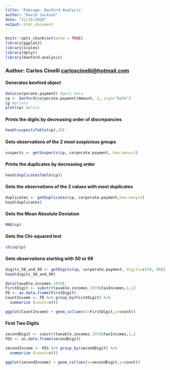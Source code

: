```yaml
---
title: 'Pakcage: Benford.Analysis'
author: "David Jackson"
date: "11/15/2020"
output: html_document
---
```


```r
knitr::opts_chunk$set(echo = TRUE)
library(ggplot2)
library(scales)
library(dplyr)
library(benford.analysis)
```

### Author: Carlos Cinelli <carloscinelli@hotmail.com>
#### Generates benford object

```r
data(corporate.payment) #gets data
cp <- benford(corporate.payment$Amount, 2, sign="both") 
cp #prints 
plot(cp) #plots
```

#### Prints the digits by decreasing order of discrepancies

```r
head(suspectsTable(cp),10) 
```

#### Gets observations of the 2 most suspicious groups

```r
suspects <- getSuspects(cp, corporate.payment, how.many=2) 
```

#### Prints the duplicates by decreasing order

```r
head(duplicatesTable(cp))
```

#### Gets the observations of the 2 values with most duplicates

```r
duplicates <- getDuplicates(cp, corporate.payment,how.many=2)
head(duplicates)
```

#### Gets the Mean Absolute Deviation

```r
MAD(cp)
```


#### Gets the Chi-squared test


```r
chisq(cp)
```

#### Gets observations starting with 50 or 99 

```r
digits_50_and_99 <- getDigits(cp, corporate.payment, digits=c(50, 99))
head(digits_50_and_99)
```
```r
data(taxable.incomes.1978)
FirstDigit <- substr(taxable.incomes.1978$taxIncomes,1,1)
FD <- as.data.frame(FirstDigit)
CountIncome <- FD %>% group_by(FirstDigit) %>%
  summarize (count=n())
```
```r
ggplot(CountIncome) + geom_col(aes(x=FirstDigit,y=count))
```
#### First Two Digits

```r
secondDigit <- substr(taxable.incomes.1978$taxIncomes,1,)
FD1 <- as.data.frame(secondDigit)
```

```r
secondIncome <- FD1 %>% group_by(secondDigit) %>%
  summarize (count=n())
```
```r
ggplot(secondIncome) + geom_col(aes(x=secondDigit,y=count))
```




